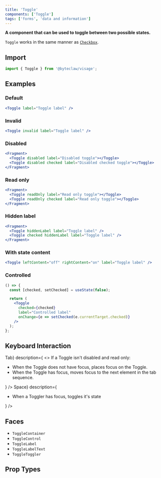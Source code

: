 ```yaml
---
title: 'Toggle'
components: ['Toggle']
tags: ['forms', 'data and information']
---
```


**A component that can be used to toggle between two possible states.**

`Toggle` works in the same manner as [`Checkbox`](/components/inputs/checkbox).

## Import

```js transpile=false
import { Toggle } from '@byteclaw/visage';
```

## Examples

### Default

```jsx live=true
<Toggle label="Toggle label" />
```

### Invalid

```jsx live=true
<Toggle invalid label="Toggle label" />
```

### Disabled

```jsx live=true
<Fragment>
  <Toggle disabled label="Disabled toggle"></Toggle>
  <Toggle disabled checked label="Disabled checked toggle"></Toggle>
</Fragment>
```

### Read only

```jsx live=true
<Fragment>
  <Toggle readOnly label="Read only toggle"></Toggle>
  <Toggle readOnly checked label="Read only toggle"></Toggle>
</Fragment>
```

### Hidden label

```jsx live=true
<Fragment>
  <Toggle hiddenLabel label="Toggle label" />
  <Toggle checked hiddenLabel label="Toggle label" />
</Fragment>
```

### With state content

```jsx live=true
<Toggle leftContent="off" rightContent="on" label="Toggle label" />
```

### Controlled

```jsx live=true
() => {
  const [checked, setChecked] = useState(false);

  return (
    <Toggle
      checked={checked}
      label="Controlled label"
      onChange={e => setChecked(e.currentTarget.checked)}
    />
  );
};
```

## Keyboard Interaction

<DescriptionList>
  <DescriptionListItem
    term={<KeyboardKey>Tab</KeyboardKey>}
    description={
      <>
        If a Toggle isn&apos;t disabled and read only:
        <ul>
          <li>
            When the Toggle does not have focus, places focus on the Toggle.
          </li>
          <li>
            When the Toggle has focus, moves focus to the next element in the
            tab sequence.
          </li>
        </ul>
      </>
    }
  />
  <DescriptionListItem
    term={<KeyboardKey>Space</KeyboardKey>}
    description={
      <ul>
        <li>When a Toggler has focus, toggles it&apos;s state</li>
      </ul>
    }
  />
</DescriptionList>

## Faces

- `ToggleContainer`
- `ToggleControl`
- `ToggleLabel`
- `ToggleLabelText`
- `ToggleToggler`

## Prop Types

<PropTypes component="Toggle" />
